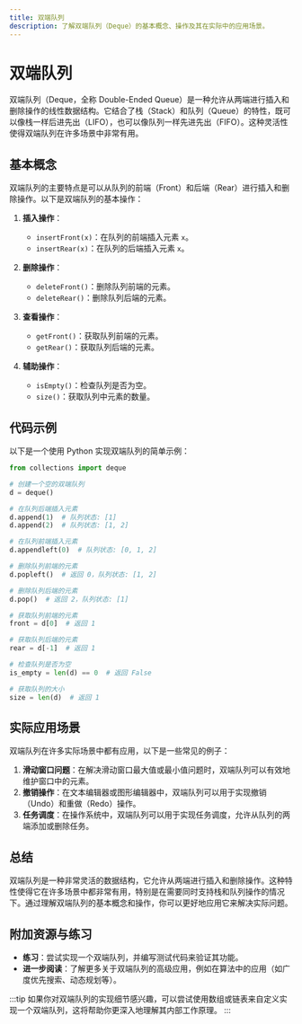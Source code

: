 ```yaml
---
title: 双端队列
description: 了解双端队列（Deque）的基本概念、操作及其在实际中的应用场景。
---
```


# 双端队列

双端队列（Deque，全称 Double-Ended Queue）是一种允许从两端进行插入和删除操作的线性数据结构。它结合了栈（Stack）和队列（Queue）的特性，既可以像栈一样后进先出（LIFO），也可以像队列一样先进先出（FIFO）。这种灵活性使得双端队列在许多场景中非常有用。

## 基本概念

双端队列的主要特点是可以从队列的前端（Front）和后端（Rear）进行插入和删除操作。以下是双端队列的基本操作：

1. **插入操作**：
   - `insertFront(x)`：在队列的前端插入元素 `x`。
   - `insertRear(x)`：在队列的后端插入元素 `x`。

2. **删除操作**：
   - `deleteFront()`：删除队列前端的元素。
   - `deleteRear()`：删除队列后端的元素。

3. **查看操作**：
   - `getFront()`：获取队列前端的元素。
   - `getRear()`：获取队列后端的元素。

4. **辅助操作**：
   - `isEmpty()`：检查队列是否为空。
   - `size()`：获取队列中元素的数量。

## 代码示例

以下是一个使用 Python 实现双端队列的简单示例：

```python
from collections import deque

# 创建一个空的双端队列
d = deque()

# 在队列后端插入元素
d.append(1)  # 队列状态: [1]
d.append(2)  # 队列状态: [1, 2]

# 在队列前端插入元素
d.appendleft(0)  # 队列状态: [0, 1, 2]

# 删除队列前端的元素
d.popleft()  # 返回 0，队列状态: [1, 2]

# 删除队列后端的元素
d.pop()  # 返回 2，队列状态: [1]

# 获取队列前端的元素
front = d[0]  # 返回 1

# 获取队列后端的元素
rear = d[-1]  # 返回 1

# 检查队列是否为空
is_empty = len(d) == 0  # 返回 False

# 获取队列的大小
size = len(d)  # 返回 1
```

## 实际应用场景

双端队列在许多实际场景中都有应用，以下是一些常见的例子：

1. **滑动窗口问题**：在解决滑动窗口最大值或最小值问题时，双端队列可以有效地维护窗口中的元素。
2. **撤销操作**：在文本编辑器或图形编辑器中，双端队列可以用于实现撤销（Undo）和重做（Redo）操作。
3. **任务调度**：在操作系统中，双端队列可以用于实现任务调度，允许从队列的两端添加或删除任务。

## 总结

双端队列是一种非常灵活的数据结构，它允许从两端进行插入和删除操作。这种特性使得它在许多场景中都非常有用，特别是在需要同时支持栈和队列操作的情况下。通过理解双端队列的基本概念和操作，你可以更好地应用它来解决实际问题。

## 附加资源与练习

- **练习**：尝试实现一个双端队列，并编写测试代码来验证其功能。
- **进一步阅读**：了解更多关于双端队列的高级应用，例如在算法中的应用（如广度优先搜索、动态规划等）。

:::tip
如果你对双端队列的实现细节感兴趣，可以尝试使用数组或链表来自定义实现一个双端队列，这将帮助你更深入地理解其内部工作原理。
:::